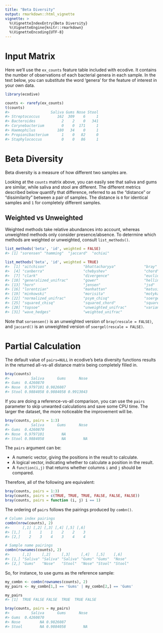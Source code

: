 ```yaml
---
title: "Beta Diversity"
output: rmarkdown::html_vignette
vignette: >
  %\VignetteIndexEntry{Beta Diversity}
  %\VignetteEngine{knitr::rmarkdown}
  %\VignetteEncoding{UTF-8}
---
```


# Input Matrix

Here we'll use the `ex_counts` feature table included with ecodive. It contains
the number of observations of each bacterial genera in each sample. In the text
below, you can substitute the word 'genera' for the feature of interest in your
own data.

```r
library(ecodive)

counts <- rarefy(ex_counts)
t(counts)
#>                   Saliva Gums Nose Stool
#> Streptococcus        162  309    6     1
#> Bacteroides            2    2    0   341
#> Corynebacterium        0    0  171     1
#> Haemophilus          180   34    0     1
#> Propionibacterium      1    0   82     0
#> Staphylococcus         0    0   86     1
```


# Beta Diversity

Beta diversity is a measure of how different two samples are.

Looking at the `counts` matrix above, you can easily see that saliva and gums
are similar, while saliva and stool are different. The different metrics
described below quantify that difference, referred to as the "distance" or
"dissimilarity" between a pair of samples. The distance is `0` for identical
samples and `1` for completely different samples.



## Weighted vs Unweighted

Weighted methods take relative abundances into account, whereas unweighted
methods only consider presence/absence. To determine which methods are weighted
or unweighted, consult `list_methods()`.

``` r
list_methods('beta', 'id', weighted = FALSE)
#> [1] "sorensen" "hamming"  "jaccard"  "ochiai"

list_methods('beta', 'id', weighted = TRUE)
#>  [1] "aitchison"                 "bhattacharyya"             "bray"                     
#>  [4] "canberra"                  "chebyshev"                 "chord"                    
#>  [7] "clark"                     "divergence"                "euclidean"                
#> [10] "generalized_unifrac"       "gower"                     "hellinger"                
#> [13] "horn"                      "jensen"                    "jsd"                      
#> [16] "lorentzian"                "manhattan"                 "matusita"                 
#> [19] "minkowski"                 "morisita"                  "motyka"                   
#> [22] "normalized_unifrac"        "psym_chisq"                "soergel"                  
#> [25] "squared_chisq"             "squared_chord"             "squared_euclidean"        
#> [28] "topsoe"                    "unweighted_unifrac"        "variance_adjusted_unifrac"
#> [31] "wave_hedges"               "weighted_unifrac"
```

Note that `sorsensen()` is an unweighted version of `bray(rescale = FALSE)`, and
`jaccard()` is an unweighted version of `soergel(rescale = FALSE)`.


# Partial Calculation

The default value of `pairs=NULL` in ecodive's beta diversity functions results
in the returned all-vs-all distance matrix being completely filled in.

```r
bray(counts)
#>          Saliva      Gums      Nose
#> Gums  0.4260870                    
#> Nose  0.9797101 0.9826087          
#> Stool 0.9884058 0.9884058 0.9913043
```

If you are doing a reference-vs-all comparison, you can use the `pairs`
parameter to skip unwanted calculations and save some CPU time. The larger the
dataset, the more noticeable the improvement will be.

```r
bray(counts, pairs = 1:3)
#>          Saliva      Gums      Nose
#> Gums  0.4260870                    
#> Nose  0.9797101        NA          
#> Stool 0.9884058        NA        NA
```

The `pairs` argument can be:

* A numeric vector, giving the positions in the result to calculate.
* A logical vector, indicating whether to calculate a position in the result.
* A `function(i,j)` that returns whether columns `i` and `j` should be compared.

Therefore, all of the following are equivalent:

```r
bray(counts, pairs = 1:3)
bray(counts, pairs = c(TRUE, TRUE, TRUE, FALSE, FALSE, FALSE))
bray(counts, pairs = function (i, j) i == 1)
```


The ordering of `pairs` follows the pairings produced by `combn()`.

```r
# Column index pairings
combn(nrow(counts), 2)
#>      [,1] [,2] [,3] [,4] [,5] [,6]
#> [1,]    1    1    1    2    2    3
#> [2,]    2    3    4    3    4    4

# Sample name pairings
combn(rownames(counts), 2)
#>      [,1]     [,2]     [,3]     [,4]   [,5]    [,6]   
#> [1,] "Saliva" "Saliva" "Saliva" "Gums" "Gums"  "Nose" 
#> [2,] "Gums"   "Nose"   "Stool"  "Nose" "Stool" "Stool"
```

So, for instance, to use gums as the reference sample:

```r
my_combn <- combn(rownames(counts), 2)
my_pairs <- my_combn[1,] == 'Gums' | my_combn[2,] == 'Gums'

my_pairs
#> [1]  TRUE FALSE FALSE  TRUE  TRUE FALSE

bray(counts, pairs = my_pairs)
#>          Saliva      Gums      Nose
#> Gums  0.4260870                    
#> Nose         NA 0.9826087          
#> Stool        NA 0.9884058        NA
```

